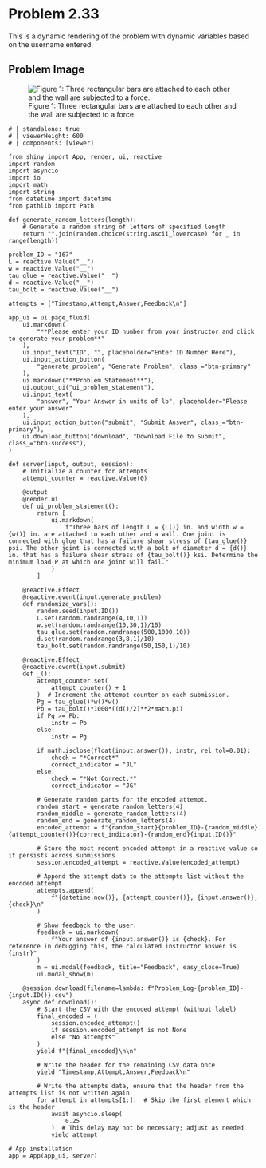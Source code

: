 # Problem 2.33 {.unnumbered}

This is a dynamic rendering of the problem with dynamic variables based on the username entered. 


## Problem Image

![Figure 1: Three rectangular bars are attached to each other and the wall are subjected to a force.](images/167.png){fig-alt="Picture with a series of three rectangular bars attached to each other and a wall. One joint is connected with glue with a failure stress of tau_glue. The other joint is connected with a 1/2 in diameter bolt with a failure stress of tau_bolt. Each member is L in long and W in wide."}

```shinylive-python
# | standalone: true
# | viewerHeight: 600
# | components: [viewer]

from shiny import App, render, ui, reactive
import random
import asyncio
import io
import math
import string
from datetime import datetime
from pathlib import Path

def generate_random_letters(length):
    # Generate a random string of letters of specified length
    return "".join(random.choice(string.ascii_lowercase) for _ in range(length))

problem_ID = "167"
L = reactive.Value("__")
w = reactive.Value("__")
tau_glue = reactive.Value("__")
d = reactive.Value("__")
tau_bolt = reactive.Value("__")

attempts = ["Timestamp,Attempt,Answer,Feedback\n"]

app_ui = ui.page_fluid(
    ui.markdown(
        "**Please enter your ID number from your instructor and click to generate your problem**"
    ),
    ui.input_text("ID", "", placeholder="Enter ID Number Here"),
    ui.input_action_button(
        "generate_problem", "Generate Problem", class_="btn-primary"
    ),
    ui.markdown("**Problem Statement**"),
    ui.output_ui("ui_problem_statement"),
    ui.input_text(
        "answer", "Your Answer in units of lb", placeholder="Please enter your answer"
    ),
    ui.input_action_button("submit", "Submit Answer", class_="btn-primary"),
    ui.download_button("download", "Download File to Submit", class_="btn-success"),
)

def server(input, output, session):
    # Initialize a counter for attempts
    attempt_counter = reactive.Value(0)

    @output
    @render.ui
    def ui_problem_statement():
        return [
            ui.markdown(
                f"Three bars of length L = {L()} in. and width w = {w()} in. are attached to each other and a wall. One joint is connected with glue that has a failure shear stress of {tau_glue()} psi. The other joint is connected with a bolt of diameter d = {d()} in. that has a failure shear stress of {tau_bolt()} ksi. Determine the minimum load P at which one joint will fail."
            )
        ]

    @reactive.Effect
    @reactive.event(input.generate_problem)
    def randomize_vars():
        random.seed(input.ID())
        L.set(random.randrange(4,10,1))
        w.set(random.randrange(10,30,1)/10)
        tau_glue.set(random.randrange(500,1000,10))
        d.set(random.randrange(3,8,1)/10)
        tau_bolt.set(random.randrange(50,150,1)/10)

    @reactive.Effect
    @reactive.event(input.submit)
    def _():
        attempt_counter.set(
            attempt_counter() + 1
        )  # Increment the attempt counter on each submission.
        Pg = tau_glue()*w()*w()
        Pb = tau_bolt()*1000*((d()/2)**2*math.pi)
        if Pg >= Pb:
            instr = Pb
        else:
            instr = Pg
        
        if math.isclose(float(input.answer()), instr, rel_tol=0.01):
            check = "*Correct*"
            correct_indicator = "JL"
        else:
            check = "*Not Correct.*"
            correct_indicator = "JG"

        # Generate random parts for the encoded attempt.
        random_start = generate_random_letters(4)
        random_middle = generate_random_letters(4)
        random_end = generate_random_letters(4)
        encoded_attempt = f"{random_start}{problem_ID}-{random_middle}{attempt_counter()}{correct_indicator}-{random_end}{input.ID()}"

        # Store the most recent encoded attempt in a reactive value so it persists across submissions
        session.encoded_attempt = reactive.Value(encoded_attempt)

        # Append the attempt data to the attempts list without the encoded attempt
        attempts.append(
            f"{datetime.now()}, {attempt_counter()}, {input.answer()}, {check}\n"
        )

        # Show feedback to the user.
        feedback = ui.markdown(
            f"Your answer of {input.answer()} is {check}. For reference in debugging this, the calculated instructor answer is {instr}"
        )
        m = ui.modal(feedback, title="Feedback", easy_close=True)
        ui.modal_show(m)

    @session.download(filename=lambda: f"Problem_Log-{problem_ID}-{input.ID()}.csv")
    async def download():
        # Start the CSV with the encoded attempt (without label)
        final_encoded = (
            session.encoded_attempt()
            if session.encoded_attempt is not None
            else "No attempts"
        )
        yield f"{final_encoded}\n\n"

        # Write the header for the remaining CSV data once
        yield "Timestamp,Attempt,Answer,Feedback\n"

        # Write the attempts data, ensure that the header from the attempts list is not written again
        for attempt in attempts[1:]:  # Skip the first element which is the header
            await asyncio.sleep(
                0.25
            )  # This delay may not be necessary; adjust as needed
            yield attempt

# App installation
app = App(app_ui, server)
```

